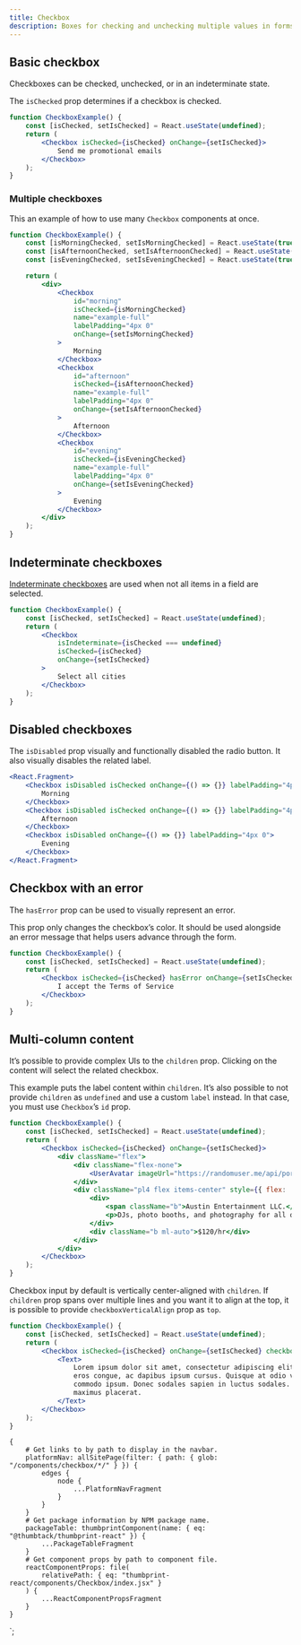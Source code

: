 ```yaml
---
title: Checkbox
description: Boxes for checking and unchecking multiple values in forms.
---
```



<ComponentHeader data={props.data} />

## Basic checkbox

Checkboxes can be checked, unchecked, or in an indeterminate state.

The `isChecked` prop determines if a checkbox is checked.

```jsx
function CheckboxExample() {
    const [isChecked, setIsChecked] = React.useState(undefined);
    return (
        <Checkbox isChecked={isChecked} onChange={setIsChecked}>
            Send me promotional emails
        </Checkbox>
    );
}
```

### Multiple checkboxes

This an example of how to use many `Checkbox` components at once.

```jsx
function CheckboxExample() {
    const [isMorningChecked, setIsMorningChecked] = React.useState(true);
    const [isAfternoonChecked, setIsAfternoonChecked] = React.useState(true);
    const [isEveningChecked, setIsEveningChecked] = React.useState(true);

    return (
        <div>
            <Checkbox
                id="morning"
                isChecked={isMorningChecked}
                name="example-full"
                labelPadding="4px 0"
                onChange={setIsMorningChecked}
            >
                Morning
            </Checkbox>
            <Checkbox
                id="afternoon"
                isChecked={isAfternoonChecked}
                name="example-full"
                labelPadding="4px 0"
                onChange={setIsAfternoonChecked}
            >
                Afternoon
            </Checkbox>
            <Checkbox
                id="evening"
                isChecked={isEveningChecked}
                name="example-full"
                labelPadding="4px 0"
                onChange={setIsEveningChecked}
            >
                Evening
            </Checkbox>
        </div>
    );
}
```

## Indeterminate checkboxes

[Indeterminate checkboxes](https://css-tricks.com/indeterminate-checkboxes/) are used when not all items in a field are selected.

```jsx
function CheckboxExample() {
    const [isChecked, setIsChecked] = React.useState(undefined);
    return (
        <Checkbox
            isIndeterminate={isChecked === undefined}
            isChecked={isChecked}
            onChange={setIsChecked}
        >
            Select all cities
        </Checkbox>
    );
}
```

## Disabled checkboxes

The `isDisabled` prop visually and functionally disabled the radio button.
It also visually disables the related label.

```jsx
<React.Fragment>
    <Checkbox isDisabled isChecked onChange={() => {}} labelPadding="4px 0">
        Morning
    </Checkbox>
    <Checkbox isDisabled isChecked onChange={() => {}} labelPadding="4px 0">
        Afternoon
    </Checkbox>
    <Checkbox isDisabled onChange={() => {}} labelPadding="4px 0">
        Evening
    </Checkbox>
</React.Fragment>
```

## Checkbox with an error

The `hasError` prop can be used to visually represent an error.

This prop only changes the checkbox’s color.
It should be used alongside an error message that helps users advance through the form.

```jsx
function CheckboxExample() {
    const [isChecked, setIsChecked] = React.useState(undefined);
    return (
        <Checkbox isChecked={isChecked} hasError onChange={setIsChecked}>
            I accept the Terms of Service
        </Checkbox>
    );
}
```

## Multi-column content

It’s possible to provide complex UIs to the `children` prop.
Clicking on the content will select the related checkbox.

This example puts the label content within `children`.
It’s also possible to not provide `children` as `undefined` and use a custom `label` instead.
In that case, you must use `Checkbox`’s `id` prop.

```jsx
function CheckboxExample() {
    const [isChecked, setIsChecked] = React.useState(undefined);
    return (
        <Checkbox isChecked={isChecked} onChange={setIsChecked}>
            <div className="flex">
                <div className="flex-none">
                    <UserAvatar imageUrl="https://randomuser.me/api/portraits/women/63.jpg" />
                </div>
                <div className="pl4 flex items-center" style={{ flex: '1 0 0%' }}>
                    <div>
                        <span className="b">Austin Entertainment LLC.</span>
                        <p>DJs, photo booths, and photography for all of your event needs.</p>
                    </div>
                    <div className="b ml-auto">$120/hr</div>
                </div>
            </div>
        </Checkbox>
    );
}
```

Checkbox input by default is vertically center-aligned with `children`.
If `children` prop spans over multiple lines and you want it to align at the top, it is possible to provide `checkboxVerticalAlign` prop as `top`.

```jsx
function CheckboxExample() {
    const [isChecked, setIsChecked] = React.useState(undefined);
    return (
        <Checkbox isChecked={isChecked} onChange={setIsChecked} checkboxVerticalAlign="top">
            <Text>
                Lorem ipsum dolor sit amet, consectetur adipiscing elit. Vestibulum dapibus est nec
                eros congue, ac dapibus ipsum cursus. Quisque at odio viverra, consequat metus a,
                commodo ipsum. Donec sodales sapien in luctus sodales. Vivamus ornare mauris in arcu
                maximus placerat.
            </Text>
        </Checkbox>
    );
}
```

<ComponentFooter data={props.data} />

    {
        # Get links to by path to display in the navbar.
        platformNav: allSitePage(filter: { path: { glob: "/components/checkbox/*/" } }) {
            edges {
                node {
                    ...PlatformNavFragment
                }
            }
        }
        # Get package information by NPM package name.
        packageTable: thumbprintComponent(name: { eq: "@thumbtack/thumbprint-react" }) {
            ...PackageTableFragment
        }
        # Get component props by path to component file.
        reactComponentProps: file(
            relativePath: { eq: "thumbprint-react/components/Checkbox/index.jsx" }
        ) {
            ...ReactComponentPropsFragment
        }
    }
`;
